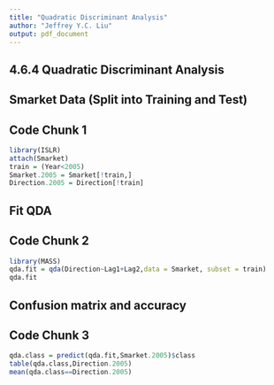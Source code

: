 ```yaml
---
title: "Quadratic Discriminant Analysis"
author: "Jeffrey Y.C. Liu"
output: pdf_document
---
```


## 4.6.4 Quadratic Discriminant Analysis
## Smarket Data (Split into Training and Test)
## Code Chunk 1
```r
library(ISLR)
attach(Smarket)
train = (Year<2005)
Smarket.2005 = Smarket[!train,]
Direction.2005 = Direction[!train]
```

## Fit QDA
## Code Chunk 2
```r
library(MASS)
qda.fit = qda(Direction~Lag1+Lag2,data = Smarket, subset = train)
qda.fit
```

## Confusion matrix and accuracy
## Code Chunk 3
```r
qda.class = predict(qda.fit,Smarket.2005)$class
table(qda.class,Direction.2005)
mean(qda.class==Direction.2005)
```

